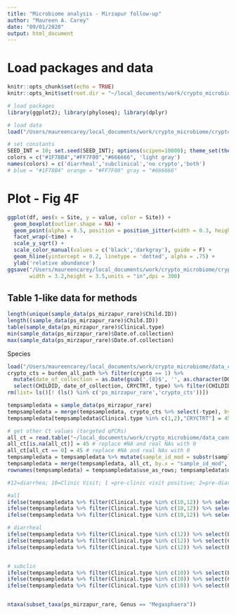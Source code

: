 ```yaml
---
title: "Microbiome analysis - Mirzapur follow-up"
author: "Maureen A. Carey"
date: "09/01/2020"
output: html_document
---
```


# Load packages and data

```r

knitr::opts_chunk$set(echo = TRUE)
knitr::opts_knit$set(root.dir = "~/local_documents/work/crypto_microbiome/cryptosporidium_microbiome/")

# load packages
library(ggplot2); library(phyloseq); library(dplyr)

# load data
load("/Users/maureencarey/local_documents/work/crypto_microbiome/cryptosporidium_microbiome/results/P5output_plot_2020_09_11.RData")

# set constants
SEED_INT = 10; set.seed(SEED_INT); options(scipen=10000); theme_set(theme_bw())
colors = c("#1F78B4","#FF7F00","#666666", 'light gray')
names(colors) = c('diarrheal','subclinical','no crypto','both')
# blue = "#1F78B4" orange = "#FF7F00" gray = "#666666"

```

# Plot - Fig 4F

```r

ggplot(df, aes(x = Site, y = value, color = Site)) + 
  geom_boxplot(outlier.shape = NA) + 
  geom_point(alpha = 0.5, position = position_jitter(width = 0.3, height = 0, seed = SEED_INT)) + 
  facet_wrap(~time) +
  scale_y_sqrt() +
  scale_color_manual(values = c('black','darkgray'), guide = F) +
  geom_hline(yintercept = 0.2, linetype = 'dotted', alpha = .75) +
  ylab('relative abundance')
ggsave("/Users/maureencarey/local_documents/work/crypto_microbiome/cryptosporidium_microbiome/figures/Fig4F_mega_box_Mirzapur.png",
       width = 3.2,height = 3.5,units = "in",dpi = 300)

```

## Table 1-like data for methods

```r

length(unique(sample_data(ps_mirzapur_rare)$Child.ID))
length((sample_data(ps_mirzapur_rare)$Child.ID))
table(sample_data(ps_mirzapur_rare)$Clinical.type)
min(sample_data(ps_mirzapur_rare)$Date.of.collection)
max(sample_data(ps_mirzapur_rare)$Date.of.collection)

```


Species
```r

load("/Users/maureencarey/local_documents/work/crypto_microbiome/data_cannot_be_shared/data.RData")
crypto_cts = burden_all_path %>% filter(crypto == 1) %>%
  mutate(date_of_collection = as.Date(gsub('.{8}$', '', as.character(DOC)), "%m/%d/%Y")) %>%
  select(CHILDID, date_of_collection, CRYCTRT, type) %>% filter(CHILDID %in% burden_mirpur$SID)
rm(list= ls()[! (ls() %in% c('ps_mirzapur_rare','crypto_cts'))])

tempsampledata = sample_data(ps_mirzapur_rare)
tempsampledata = merge(tempsampledata, crypto_cts %>% select(-type), by.x = c("Child.ID","Date.of.collection"), by.y = c("CHILDID","date_of_collection"), all.x = T)
tempsampledata[tempsampledata$Clinical.type %in% c(1,2),"CRYCTRT"] = 45 # if predetection, Crypto DNA was not assessed or detected

# get other Ct values (targeted qPCRs)
all_ct = read.table("~/local_documents/work/crypto_microbiome/data_cannot_be_shared/Cq_values_all.txt",header=TRUE, sep='\t',comment.char = "",stringsAsFactors = F, na.strings = c("#N/A"))
all_ct[is.na(all_ct)] = 45 # replace #NA and real NAs with 0
all_ct[all_ct == 0] = 45 # replace #NA and real NAs with 0
tempsampledata = tempsampledata %>% mutate(sample_id_mod = substr(sample.id,1,nchar(sample.id)-5))
tempsampledata = merge(tempsampledata, all_ct, by.x = "sample_id_mod", by.y = "sample.id", all.x = T)
rownames(tempsampledata) = tempsampledata$use_as_rows; tempsampledata$use_as_rows = NULL

#12=diarrhea; 10=Clinic Visit; 1 =pre-clinic visit positive; 2=pre-diarrhea case positive

#all
ifelse(tempsampledata %>% filter(Clinical.type %in% c(10,12)) %>% select(LIB13.C..hominis)<40,1,0) %>% table()
ifelse(tempsampledata %>% filter(Clinical.type %in% c(10,12)) %>% select(C..mel.y)<40,1,0) %>% table()
ifelse(tempsampledata %>% filter(Clinical.type %in% c(10,12)) %>% select(Pan_crypto)<40,1,0) %>% table()

# diarrheal
ifelse(tempsampledata %>% filter(Clinical.type %in% c(12)) %>% select(LIB13.C..hominis)<40,1,0) %>% table()
ifelse(tempsampledata %>% filter(Clinical.type %in% c(12)) %>% select(C..mel.y)<40,1,0) %>% table()
ifelse(tempsampledata %>% filter(Clinical.type %in% c(12)) %>% select(Pan_crypto)<40,1,0) %>% table()


# subclin
ifelse(tempsampledata %>% filter(Clinical.type %in% c(10)) %>% select(LIB13.C..hominis)<40,1,0) %>% table()
ifelse(tempsampledata %>% filter(Clinical.type %in% c(10)) %>% select(C..mel.y)<40,1,0) %>% table()
ifelse(tempsampledata %>% filter(Clinical.type %in% c(10)) %>% select(Pan_crypto)<40,1,0) %>% table()


ntaxa(subset_taxa(ps_mirzapur_rare, Genus == "Megasphaera"))

```
